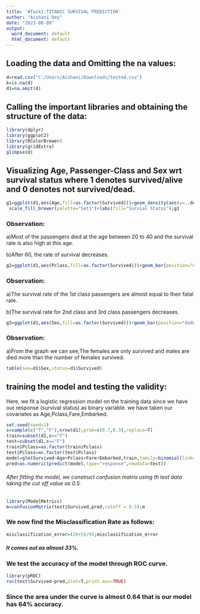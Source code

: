 ---
title: '#Task1:TITANIC SURVIVAL PREDICTION'
author: "Aishani Dey"
date: "2023-08-09"
output:
  word_document: default
  html_document: default
---
## Loading the data and Omitting the na values:

```{r}
d=read.csv("C:/Users/Aishani/Downloads/tested.csv")
k=is.na(d)
d1=na.omit(d)
```

## Calling the important libraries and obtaining the structure of the data:

```{r}
library(dplyr)
library(ggplot2)
library(RColorBrewer)
library(gridExtra)
glimpse(d)
```

## Visualizing Age, Passenger-Class and Sex wrt survival status where 1 denotes survived/alive and 0 denotes not survived/dead.

```{r}
g1=ggplot(d1,aes(Age,fill=as.factor(Survived)))+geom_density(aes(y=..density..),col=1,alpha=0.5)+
 scale_fill_brewer(palette="Set1")+labs(fill="Survial Status");g1
```

### Observation:

a)Most of the passengers died at the age between 20 to 40 and the survival rate is also high at this age.

b)After 60, the rate of survival decreases.

```{r}
g2=ggplot(d1,aes(Pclass,fill=as.factor(Survived)))+geom_bar(position="dodge")+scale_fill_brewer(palette="Set1")+labs(fill="Survial Status");g2
```

### Observation:

a)The survival rate of the 1st class passengers are almost equal to their fatal rate.

b)The survival rate for 2nd class and 3rd class passengers decreases.

```{r}
g3=ggplot(d1,aes(Sex,fill=as.factor(Survived)))+geom_bar(position="dodge")+scale_fill_brewer(palette="Set2")+labs(fill="Survial Status");g3
```

### Observation:

a)From the graph we can see,The females are only survived and males are died more than the number of females survived.

```{r}
table(sex=d1$Sex,status=d1$Survived)
```



## training the model and testing the validity:

Here, we fit a logistic regression model on the training data since we have our response (survival status) as binary variable.
 we have taken our covariates as Age,Pclass,Fare,Embarked.

```{r}
set.seed(seed=1)
s=sample(c("T","F"),nrow(d1),prob=c(0.7,0.3),replace=T)
train=subset(d1,s=="T")
test=subset(d1,s=="F")
train$Pclass=as.factor(train$Pclass)
test$Pclass=as.factor(test$Pclass)
model=glm(Survived~Age+Pclass+Fare+Embarked,train,family=binomial(link="logit"))
pred=as.numeric(predict(model,type="response",newdata=test))
```

###### After fitting the model, we construct confusion matrix using th test data taking the cut off value as 0.5.

```{r}
library(ModelMetrics)
m=confusionMatrix(test$Survived,pred,cutoff = 0.5);m
```

### We now find the Misclassification Rate as follows:

```{r}
misclassification_error=(26+5)/95;misclassification_error
```

##### It comes out as almost 33%.

### We test the accuracy of the model through ROC curve.

```{r}
library(pROC)
roc(test$Survived~pred,plot=T,print.auc=TRUE)
```

### Since the area under the curve is almost 0.64 that is our model has 64% accuracy.